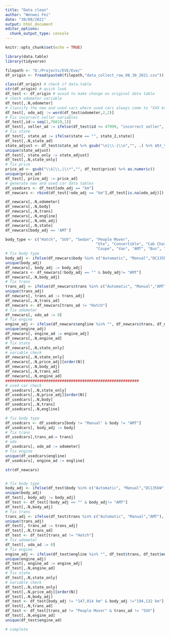 ```yaml
---
title: "Data clean"
author: "Wenwei Fei"
date: "30/08/2021"
output: html_document
editor_options: 
  chunk_output_type: console
---
```


```r
knitr::opts_chunk$set(echo = TRUE)
```

```r
library(data.table)
library(tidyverse)
```

```r
filepath <- "D:/Projects/EVE/Eve/"
df_origin <- fread(paste0(filepath,"data_collect_raw_08_30_2021.csv"))
```

```r
class(df_origin) # check if data.table
str(df_origin) # quick look
df_test <- df_origin # avoid to make change on original data table
# check odometer variable
df_test[,.N,odometer]
# classify the new and used cars where used cars always come to "XXX km". 
df_test[, odo_adj := word(df_test$odometer,2,2)]
# Fix incorrect seller variables
df_test[,id:= seq(1,76819,1)]
df_test[, seller_ad := ifelse(df_test$id <= 47999, "incorrect seller", df_test$seller)]
# fix state
df_test[, state_ad := ifelse(state == "", state_2,state)]
df_test[,.N,state_ad]
state_adjust <- df_test$state_ad %>% gsub("\n|\\-|\\n","", .) %>% str_trim() %>% word(.,1,1)
unique(state_adjust)
df_test[, state_only := state_adjust]
df_test[,.N,state_only]
# fix price
price_ad <- gsub("\\$|\\,|\\*","", df_test$price) %>% as.numeric()
unique(price_ad)
df_test[, price_adj := price_ad]
# generate new and used car data tables
df_usedcars <- df_test[odo_adj == "km"]
df_newcars <- rbind(df_test[!odo_adj == "km"],df_test[is.na(odo_adj)])
```

```r

df_newcars[,.N,odometer]
df_newcars[,.N,body]
df_newcars[,.N,trans]
df_newcars[,.N,engline]
df_newcars[,.N,odo_adj]
df_newcars[,.N,state]
df_newcars[body_adj == 'AMT']

body_type <- c("Hatch", "SUV", "Sedan", "People Mover",
                                        "Ute", "Convertible", "Cab Chassis",
                                        "Coupe", "Van", "AMT", "Bus", "Wagon", "Light Truck")
# fix body type
body_adj <- ifelse(df_newcars$body %in% c("Automatic", "Manual","DC135kW","AC140kW"), df_newcars$odometer, df_newcars$body)
unique(body_adj)
df_newcars[, body_adj := body_adj]
df_newcars <- df_newcars[!body_adj == "" & body_adj!= "AMT"]
df_newcars[,.N,body_adj]
# fix trans 
trans_adj <- ifelse(df_newcars$trans %in% c("Automatic", "Manual","AMT"), df_newcars$trans, df_newcars$body)
unique(trans_adj)
df_newcars[, trans_ad := trans_adj]
df_newcars[,.N,trans_ad]
df_newcars <- df_newcars[trans_ad != "Hatch"]
# fix odometer
df_newcars[, odo_ad := 0]
# fix engine
engine_adj <- ifelse(df_newcars$engline %in% "", df_newcars$trans, df_newcars$engline)
unique(engine_adj)
df_newcars[, engine_ad := engine_adj]
df_newcars[,.N,engine_ad]
# fix state
df_newcars[,.N,state_only]
# variable check
df_newcars[,.N,state_only]
df_newcars[,.N,price_adj][order(N)]
df_newcars[,.N,body_adj]
df_newcars[,.N,trans_ad]
df_newcars[,.N,engine_ad]
###########################################################
# used car check
df_usedcars[,.N,state_only]
df_usedcars[,.N,price_adj][order(N)]
df_usedcars[,.N,body]
df_usedcars[,.N,trans]
df_usedcars[,.N,engline]

# fix body type
df_usedcars <- df_usedcars[body != "Manual" & body != "AMT"]
df_usedcars[, body_adj := body]
# fix trans
df_usedcars[,trans_ad:= trans]
# odo 
df_usedcars[, odo_ad := odometer]
# fix engine
unique(df_usedcars$engline)
df_usedcars[, engine_ad := engline]

str(df_newcars)



```

```r
# fix body type
body_adj <- ifelse(df_test$body %in% c("Automatic", "Manual","DC135kW","AC140kW"), df_test$odometer, df_test$body)
unique(body_adj)
df_test[, body_adj := body_adj]
df_test <- df_test[!body_adj == "" & body_adj!= "AMT"]
df_test[,.N,body_adj]
# fix trans 
trans_adj <- ifelse(df_test$trans %in% c("Automatic", "Manual","AMT"), df_test$trans, df_test$body)
unique(trans_adj)
df_test[, trans_ad := trans_adj]
df_test[,.N,trans_ad]
df_test <- df_test[trans_ad != "Hatch"]
# fix odometer
df_test[, odo_ad := 0]
# fix engine
engine_adj <- ifelse(df_test$engline %in% "", df_test$trans, df_test$engline)
unique(engine_adj)
df_test[, engine_ad := engine_adj]
df_test[,.N,engine_ad]
# fix state
df_test[,.N,state_only]
# variable check
df_test[,.N,state_only]
df_test[,.N,price_adj][order(N)]
df_test[,.N,body_adj]
df_test <- df_test[body_adj != "147,014 km" & body_adj !="194,132 km"]
df_test[,.N,trans_ad]
df_test <- df_test[trans_ad != "People Mover" & trans_ad != "SUV"]
df_test[,.N,engine_ad]
unique(df_test$engine_ad)

# complete
```
















